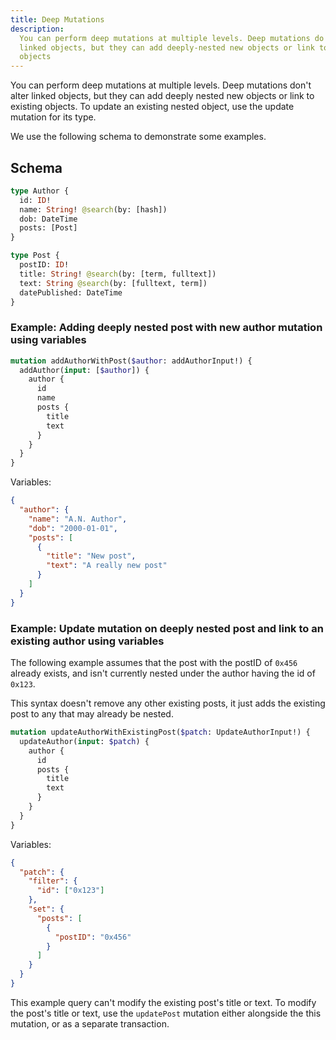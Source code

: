 ```yaml
---
title: Deep Mutations
description:
  You can perform deep mutations at multiple levels. Deep mutations do not alter
  linked objects, but they can add deeply-nested new objects or link to existing
  objects
---
```



<DgraphWIP />

You can perform deep mutations at multiple levels. Deep mutations don't alter
linked objects, but they can add deeply nested new objects or link to existing
objects. To update an existing nested object, use the update mutation for its
type.

We use the following schema to demonstrate some examples.

## Schema

```graphql
type Author {
  id: ID!
  name: String! @search(by: [hash])
  dob: DateTime
  posts: [Post]
}

type Post {
  postID: ID!
  title: String! @search(by: [term, fulltext])
  text: String @search(by: [fulltext, term])
  datePublished: DateTime
}
```

### Example: Adding deeply nested post with new author mutation using variables

```graphql
mutation addAuthorWithPost($author: addAuthorInput!) {
  addAuthor(input: [$author]) {
    author {
      id
      name
      posts {
        title
        text
      }
    }
  }
}
```

Variables:

```json
{
  "author": {
    "name": "A.N. Author",
    "dob": "2000-01-01",
    "posts": [
      {
        "title": "New post",
        "text": "A really new post"
      }
    ]
  }
}
```

### **Example**: Update mutation on deeply nested post and link to an existing author using variables

The following example assumes that the post with the postID of `0x456` already
exists, and isn't currently nested under the author having the id of `0x123`.

<Note>
  This syntax doesn't remove any other existing posts, it just adds the existing
  post to any that may already be nested.
</Note>

```graphql
mutation updateAuthorWithExistingPost($patch: UpdateAuthorInput!) {
  updateAuthor(input: $patch) {
    author {
      id
      posts {
        title
        text
      }
    }
  }
}
```

Variables:

```json
{
  "patch": {
    "filter": {
      "id": ["0x123"]
    },
    "set": {
      "posts": [
        {
          "postID": "0x456"
        }
      ]
    }
  }
}
```

This example query can't modify the existing post's title or text. To modify the
post's title or text, use the `updatePost` mutation either alongside the this
mutation, or as a separate transaction.
